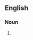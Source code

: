 {{also|shish kabob}}
==English==

===Noun===
{{en-noun}}

# {{alternative spelling of|shish kebab|lang=en}}